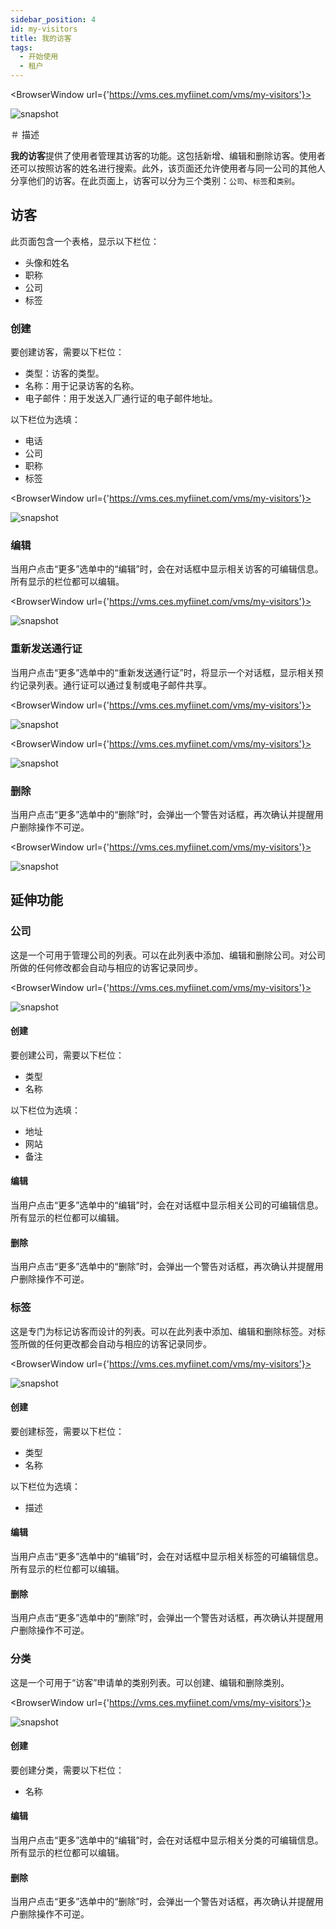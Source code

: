 ---
sidebar_position: 4
id: my-visitors
title: 我的访客
tags:
  - 开始使用
  - 租户
---


<BrowserWindow url={'https://vms.ces.myfiinet.com/vms/my-visitors'}>

![snapshot](../assets/vms/vms-my-visitors-zh-hant.png)

</BrowserWindow>

＃ 描述

**我的访客**提供了使用者管理其访客的功能。这包括新增、编辑和删除访客。使用者还可以按照访客的姓名进行搜索。此外，该页面还允许使用者与同一公司的其他人分享他们的访客。在此页面上，访客可以分为三个类别：`公司`、`标签`和`类别`。

## 访客

此页面包含一个表格，显示以下栏位：

- 头像和姓名
- 职称
- 公司
- 标签

### 创建

要创建访客，需要以下栏位：

- 类型：访客的类型。
- 名称：用于记录访客的名称。
- 电子邮件：用于发送入厂通行证的电子邮件地址。

以下栏位为选填：

- 电话
- 公司
- 职称
- 标签

<BrowserWindow url={'https://vms.ces.myfiinet.com/vms/my-visitors'}>

![snapshot](../assets/vms/vms-create-visitor-zh-hant.png)

</BrowserWindow>

### 编辑

当用户点击“更多”选单中的“编辑”时，会在对话框中显示相关访客的可编辑信息。所有显示的栏位都可以编辑。

<BrowserWindow url={'https://vms.ces.myfiinet.com/vms/my-visitors'}>

![snapshot](../assets/vms/vms-edit-visitor-zh-hant.png)

</BrowserWindow>

### 重新发送通行证

当用户点击“更多”选单中的“重新发送通行证”时，将显示一个对话框，显示相关预约记录列表。通行证可以通过复制或电子邮件共享。

<BrowserWindow url={'https://vms.ces.myfiinet.com/vms/my-visitors'}>

![snapshot](../assets/vms/vms-visitor-resend-pass-zh-hant.png)

</BrowserWindow>

<BrowserWindow url={'https://vms.ces.myfiinet.com/vms/my-visitors'}>

![snapshot](../assets/vms/vms-visitor-pass-zh-hant.png)

</BrowserWindow>

### 删除

当用户点击“更多”选单中的“删除”时，会弹出一个警告对话框，再次确认并提醒用户删除操作不可逆。

<BrowserWindow url={'https://vms.ces.myfiinet.com/vms/my-visitors'}>

![snapshot](../assets/vms/vms-delete-visitor-zh-hant.png)

</BrowserWindow>

## 延伸功能

### 公司

这是一个可用于管理公司的列表。可以在此列表中添加、编辑和删除公司。对公司所做的任何修改都会自动与相应的访客记录同步。

<BrowserWindow url={'https://vms.ces.myfiinet.com/vms/my-visitors'}>

![snapshot](../assets/vms/vms-visitor-companies-zh-hant.png)

</BrowserWindow>

#### 创建

要创建公司，需要以下栏位：

- 类型
- 名称

以下栏位为选填：

- 地址
- 网站
- 备注

#### 编辑

当用户点击“更多”选单中的“编辑”时，会在对话框中显示相关公司的可编辑信息。所有显示的栏位都可以编辑。

#### 删除

当用户点击“更多”选单中的“删除”时，会弹出一个警告对话框，再次确认并提醒用户删除操作不可逆。

### 标签

这是专门为标记访客而设计的列表。可以在此列表中添加、编辑和删除标签。对标签所做的任何更改都会自动与相应的访客记录同步。

<BrowserWindow url={'https://vms.ces.myfiinet.com/vms/my-visitors'}>

![snapshot](../assets/vms/vms-visitor-tags-zh-hant.png)

</BrowserWindow>

#### 创建

要创建标签，需要以下栏位：

- 类型
- 名称

以下栏位为选填：

- 描述

#### 编辑

当用户点击“更多”选单中的“编辑”时，会在对话框中显示相关标签的可编辑信息。所有显示的栏位都可以编辑。

#### 删除

当用户点击“更多”选单中的“删除”时，会弹出一个警告对话框，再次确认并提醒用户删除操作不可逆。

### 分类

这是一个可用于“访客”申请单的类别列表。可以创建、编辑和删除类别。

<BrowserWindow url={'https://vms.ces.myfiinet.com/vms/my-visitors'}>

![snapshot](../assets/vms/vms-visitor-categories-zh-hant.png)

</BrowserWindow>

#### 创建

要创建分类，需要以下栏位：

- 名称

#### 编辑

当用户点击“更多”选单中的“编辑”时，会在对话框中显示相关分类的可编辑信息。所有显示的栏位都可以编辑。

#### 删除

当用户点击“更多”选单中的“删除”时，会弹出一个警告对话框，再次确认并提醒用户删除操作不可逆。
